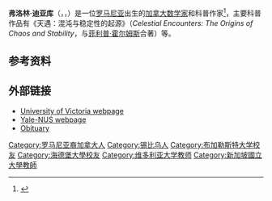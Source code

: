 {{Infobox scientist
|name              = Florin Diacu
|image             =
|caption           = mathematician and author
|birth_date        = {{Birth date|1959|4|24}}
|birth_place       = [[罗马尼亚|罗马尼亚]][[錫比烏|錫比烏]]
|death_date        = {{Death date and age|2018|02|13|1959|4|24}}
|death_place       = [[卑诗省|卑诗省]][[維多利亞_(不列顛哥倫比亞)|維多利亞]]
|nationality       = [[加拿大|加拿大]]
|field             = [[数学|数学]]
|work_institutions = {{Plainlist|
* [[维多利亚大学_(加拿大)|维多利亚大学]]
* [[耶魯-新加坡國大學院|耶魯-新加坡國大學院]]
}}
| alma_mater        = [[布加勒斯特大学|布加勒斯特大学]] <br /> [[海德堡大学|海德堡大学]] 
| doctoral_advisor  = [[Willi_Jäger|Willi Jäger]]
| academic_advisors = 
| doctoral_students = 
| notable_students  = 
|awards            = [[J.D._Crawford_Prize|J.D. Crawford Prize]]
}}

'''弗洛林·迪亚库'''（{{lang-en|Florin Nicolae Diacu}}，{{IPA-ro|diaku}}，{{bd|1959年|4月24日|2018年|2月13日|catIdx=Diacu}}）是一位[[罗马尼亚|罗马尼亚]]出生的[[加拿大|加拿大]][[数学家|数学家]]和科普作家<ref>{{cite web|url=https://www.legacy.com/obituaries/timescolonist/obituary.aspx?n=florin-nicolae-diacu&pid=188184322|title=Florin Nicolae Diacu: Obituary|website=[[Legacy.com|Legacy.com]]|access-date=2020-12-06|archive-date=2018-10-06|archive-url=https://web.archive.org/web/20181006235627/https://www.legacy.com/obituaries/timescolonist/obituary.aspx?n=florin-nicolae-diacu&pid=188184322}}</ref>，主要科普作品有《天遇：混沌与稳定性的起源》（''Celestial Encounters: The Origins of Chaos and Stability''，与[[菲利普·霍尔姆斯|菲利普·霍尔姆斯]]合著）等。

== 参考资料 ==
{{reflist|25em}}
== 外部链接 ==
*[http://www.math.uvic.ca/faculty/diacu/index.html University of Victoria webpage] {{Wayback|url=http://www.math.uvic.ca/faculty/diacu/index.html |date=20210802192401 }}
*[https://www.yale-nus.edu.sg/about/faculty/florin-nicolae-diacu/ Yale-NUS webpage] {{Wayback|url=https://www.yale-nus.edu.sg/about/faculty/florin-nicolae-diacu/ |date=20180216204343 }}
*[http://www.legacy.com/obituaries/timescolonist/obituary.aspx?n=florin-nicolae-diacu&pid=188184322 Obituary] {{Wayback|url=http://www.legacy.com/obituaries/timescolonist/obituary.aspx?n=florin-nicolae-diacu&pid=188184322 |date=20181006235627 }}

{{Authority control}}

{{DEFAULTSORT:Diacu, Florin}}

[[Category:罗马尼亚裔加拿大人|Category:罗马尼亚裔加拿大人]]
[[Category:锡比乌人|Category:锡比乌人]]
[[Category:布加勒斯特大学校友|Category:布加勒斯特大学校友]]
[[Category:海德堡大學校友|Category:海德堡大學校友]]
[[Category:维多利亚大学教师|Category:维多利亚大学教师]]
[[Category:新加坡國立大學教師|Category:新加坡國立大學教師]]